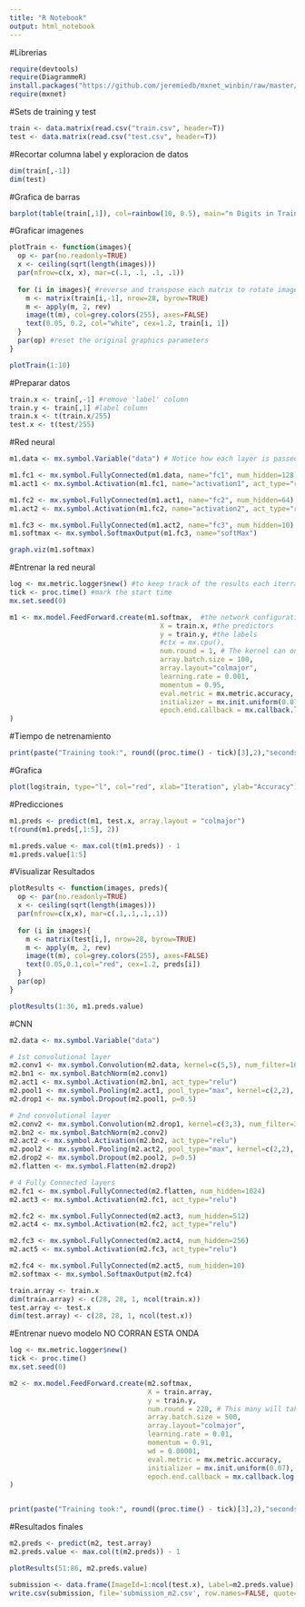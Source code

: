 ---
title: "R Notebook"
output: html_notebook
---

#Librerias
```{r}
require(devtools)
require(DiagrammeR)
install.packages("https://github.com/jeremiedb/mxnet_winbin/raw/master/mxnet.zip", repos = NULL)
require(mxnet)
```

#Sets de training y test
```{r}
train <- data.matrix(read.csv("train.csv", header=T))
test <- data.matrix(read.csv("test.csv", header=T))
```

#Recortar columna label y exploracion de datos
```{r}
dim(train[,-1])
dim(test)
```

#Grafica de barras
```{r}
barplot(table(train[,1]), col=rainbow(10, 0.5), main="n Digits in Train")
```

#Graficar imagenes
```{r}
plotTrain <- function(images){
  op <- par(no.readonly=TRUE)
  x <- ceiling(sqrt(length(images)))
  par(mfrow=c(x, x), mar=c(.1, .1, .1, .1))
  
  for (i in images){ #reverse and transpose each matrix to rotate images
    m <- matrix(train[i,-1], nrow=28, byrow=TRUE)
    m <- apply(m, 2, rev)
    image(t(m), col=grey.colors(255), axes=FALSE)
    text(0.05, 0.2, col="white", cex=1.2, train[i, 1])
  }
  par(op) #reset the original graphics parameters
}

plotTrain(1:10)
```

#Preparar datos
```{r}
train.x <- train[,-1] #remove 'label' column
train.y <- train[,1] #label column 
train.x <- t(train.x/255)
test.x <- t(test/255)
```

#Red neural
```{r}
m1.data <- mx.symbol.Variable("data") # Notice how each layer is passed to the next 

m1.fc1 <- mx.symbol.FullyConnected(m1.data, name="fc1", num_hidden=128)
m1.act1 <- mx.symbol.Activation(m1.fc1, name="activation1", act_type="relu")

m1.fc2 <- mx.symbol.FullyConnected(m1.act1, name="fc2", num_hidden=64)
m1.act2 <- mx.symbol.Activation(m1.fc2, name="activation2", act_type="relu")

m1.fc3 <- mx.symbol.FullyConnected(m1.act2, name="fc3", num_hidden=10)
m1.softmax <- mx.symbol.SoftmaxOutput(m1.fc3, name="softMax")

graph.viz(m1.softmax)
```

#Entrenar la red neural
```{r}
log <- mx.metric.logger$new() #to keep track of the results each iterration
tick <- proc.time() #mark the start time
mx.set.seed(0)

m1 <- mx.model.FeedForward.create(m1.softmax,  #the network configuration made above
                                     X = train.x, #the predictors
                                     y = train.y, #the labels
                                     #ctx = mx.cpu(),
                                     num.round = 1, # The kernel can only handle 1 (I suggest ~50ish to start)
                                     array.batch.size = 100,
                                     array.layout="colmajor",
                                     learning.rate = 0.001,
                                     momentum = 0.95,
                                     eval.metric = mx.metric.accuracy,
                                     initializer = mx.init.uniform(0.07),
                                     epoch.end.callback = mx.callback.log.train.metric(1,log)
)
```

#Tiempo de netrenamiento
```{r}
print(paste("Training took:", round((proc.time() - tick)[3],2),"seconds"))
```

#Grafica
```{r}
plot(log$train, type="l", col="red", xlab="Iteration", ylab="Accuracy")
```

#Predicciones 
```{r}
m1.preds <- predict(m1, test.x, array.layout = "colmajor")
t(round(m1.preds[,1:5], 2))

m1.preds.value <- max.col(t(m1.preds)) - 1
m1.preds.value[1:5]
```

#Visualizar Resultados
```{r}
plotResults <- function(images, preds){
  op <- par(no.readonly=TRUE)
  x <- ceiling(sqrt(length(images)))
  par(mfrow=c(x,x), mar=c(.1,.1,.1,.1))
  
  for (i in images){
    m <- matrix(test[i,], nrow=28, byrow=TRUE)
    m <- apply(m, 2, rev)
    image(t(m), col=grey.colors(255), axes=FALSE)
    text(0.05,0.1,col="red", cex=1.2, preds[i])
  }
  par(op)
}

plotResults(1:36, m1.preds.value)
```

#CNN
```{r}
m2.data <- mx.symbol.Variable("data")

# 1st convolutional layer
m2.conv1 <- mx.symbol.Convolution(m2.data, kernel=c(5,5), num_filter=16)
m2.bn1 <- mx.symbol.BatchNorm(m2.conv1)
m2.act1 <- mx.symbol.Activation(m2.bn1, act_type="relu")
m2.pool1 <- mx.symbol.Pooling(m2.act1, pool_type="max", kernel=c(2,2), stride=c(2,2))
m2.drop1 <- mx.symbol.Dropout(m2.pool1, p=0.5)

# 2nd convolutional layer
m2.conv2 <- mx.symbol.Convolution(m2.drop1, kernel=c(3,3), num_filter=32)
m2.bn2 <- mx.symbol.BatchNorm(m2.conv2)
m2.act2 <- mx.symbol.Activation(m2.bn2, act_type="relu")
m2.pool2 <- mx.symbol.Pooling(m2.act2, pool_type="max", kernel=c(2,2), stride=c(2,2))
m2.drop2 <- mx.symbol.Dropout(m2.pool2, p=0.5)
m2.flatten <- mx.symbol.Flatten(m2.drop2)

# 4 Fully Connected layers
m2.fc1 <- mx.symbol.FullyConnected(m2.flatten, num_hidden=1024)
m2.act3 <- mx.symbol.Activation(m2.fc1, act_type="relu")

m2.fc2 <- mx.symbol.FullyConnected(m2.act3, num_hidden=512)
m2.act4 <- mx.symbol.Activation(m2.fc2, act_type="relu")

m2.fc3 <- mx.symbol.FullyConnected(m2.act4, num_hidden=256)
m2.act5 <- mx.symbol.Activation(m2.fc3, act_type="relu")

m2.fc4 <- mx.symbol.FullyConnected(m2.act5, num_hidden=10)
m2.softmax <- mx.symbol.SoftmaxOutput(m2.fc4)

train.array <- train.x
dim(train.array) <- c(28, 28, 1, ncol(train.x))
test.array <- test.x
dim(test.array) <- c(28, 28, 1, ncol(test.x))
```

#Entrenar nuevo modelo NO CORRAN ESTA ONDA
```{r}
log <- mx.metric.logger$new() 
tick <- proc.time() 
mx.set.seed(0)

m2 <- mx.model.FeedForward.create(m2.softmax, 
                                  X = train.array, 
                                  y = train.y,
                                  num.round = 220, # This many will take a couple of hours on a CPU
                                  array.batch.size = 500,
                                  array.layout="colmajor",
                                  learning.rate = 0.01,
                                  momentum = 0.91,
                                  wd = 0.00001,
                                  eval.metric = mx.metric.accuracy,
                                  initializer = mx.init.uniform(0.07),
                                  epoch.end.callback = mx.callback.log.train.metric(1, log)
)


print(paste("Training took:", round((proc.time() - tick)[3],2),"seconds"))
```

#Resultados finales
```{r}
m2.preds <- predict(m2, test.array)
m2.preds.value <- max.col(t(m2.preds)) - 1

plotResults(51:86, m2.preds.value)

submission <- data.frame(ImageId=1:ncol(test.x), Label=m2.preds.value)
write.csv(submission, file='submission_m2.csv', row.names=FALSE, quote=FALSE)
```






